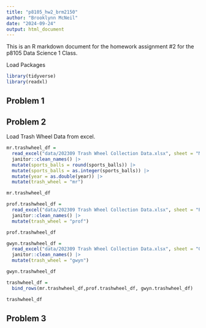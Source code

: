 ```yaml
---
title: "p8105_hw2_brm2150"
author: "Brooklynn McNeil"
date: "2024-09-24"
output: html_document
---
```

This is an R markdown document for the homework assignment #2 for the p8105 Data Science 1 Class.

Load Packages

```r
library(tidyverse)
library(readxl)
```

## Problem 1


## Problem 2

Load Trash Wheel Data from excel.

```r
mr.trashwheel_df = 
  read_excel("data/202309 Trash Wheel Collection Data.xlsx", sheet = "Mr. Trash Wheel", range = "A2:N586", na = "") |>
  janitor::clean_names() |>
  mutate(sports_balls = round(sports_balls)) |>
  mutate(sports_balls = as.integer(sports_balls)) |>
  mutate(year = as.double(year)) |>
  mutate(trash_wheel = "mr")

mr.trashwheel_df

prof.trashwheel_df =  
  read_excel("data/202309 Trash Wheel Collection Data.xlsx", sheet = "Professor Trash Wheel", range = "A2:M108", na = "") |>
  janitor::clean_names() |>
  mutate(trash_wheel = "prof") 

prof.trashwheel_df

gwyn.trashwheel_df = 
  read_excel("data/202309 Trash Wheel Collection Data.xlsx", sheet = "Gwynnda Trash Wheel", range = "A2:L157", na = "") |>
  janitor::clean_names() |>
  mutate(trash_wheel = "gwyn") 

gwyn.trashwheel_df

trashwheel_df = 
  bind_rows(mr.trashwheel_df,prof.trashwheel_df, gwyn.trashwheel_df)

trashwheel_df
```

## Problem 3


